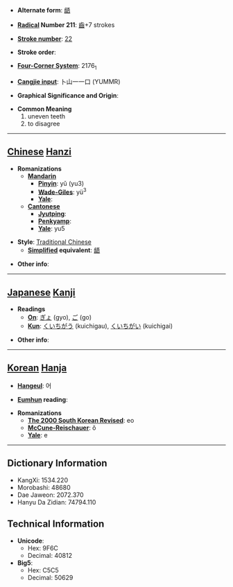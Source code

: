 * '''Alternate form''': [[龉]]

* '''[[Wiktionary:Chinese radical index| Radical]] Number 211''': [[Wiktionary:Chinese radical index 齒|齒]]+7 strokes

* '''[[Wiktionary:Chinese total strokes index|Stroke number]]''': [[Wiktionary:Chinese total strokes index 22|22]]

* '''Stroke order''': 

* '''[[Wiktionary:Chinese four corner index|Four-Corner System]]''': 2176<sub>1</sub>

* '''[[Wiktionary:Chinese Cangjie index|Cangjie input]]''': 卜山一一口 (YUMMR)

* '''Graphical Significance and Origin''': 

* '''Common Meaning'''
*#uneven teeth
*# to disagree


----

== [[Chinese]] [[Hanzi]] ==

* '''Romanizations'''
** '''[[Mandarin]]'''
*** '''[[Pinyin]]''': yǔ (yu3)
*** '''[[Wade-Giles]]''': yü<sup>3</sup>
*** '''[[Yale]]''': 
** '''[[Cantonese]]'''
*** '''[[Jyutping]]''':
*** '''[[Penkyamp]]''': 
*** '''[[Yale]]''': yu5

* '''Style''': [[Traditional Chinese]] 
** '''[[Simplified Chinese|Simplified]] equivalent''': [[龉]]

* '''Other info''': 

----

== [[Japanese]] [[Kanji]] ==

* '''Readings'''
** '''[[On]]''': [[ぎょ]] (gyo), [[ご]] (go)
** '''[[Kun]]''': [[くいちがう]] (kuichigau), [[くいちがい]] (kuichigai)

* '''Other info''':  

----

== [[Korean]] [[Hanja]] ==

* '''[[Hangeul]]''': 어

* '''[[Eumhun]] reading''': 

* '''Romanizations'''
** '''[[The 2000 South Korean Revised Romanization|The 2000 South Korean Revised]]''': eo
** '''[[McCune-Reischauer]]''': ŏ
** '''[[Yale]]''': e

----

== Dictionary Information ==

* KangXi: 1534.220
* Morobashi: 48680
* Dae Jaweon: 2072.370
* Hanyu Da Zidian: 74794.110

== Technical Information ==

* '''Unicode''':
** Hex: 9F6C
** Decimal: 40812
* '''Big5''':
** Hex: C5C5
** Decimal: 50629